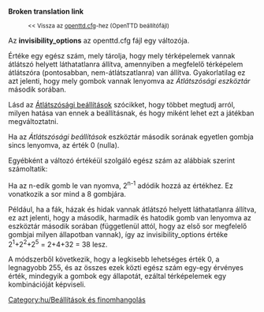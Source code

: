 '''Broken translation link'''
:<small><< Vissza az [[Main/hu/openttd.cfg|openttd.cfg]]-hez (OpenTTD beállítófájl)</small>

Az '''invisibility_options''' az openttd.cfg fájl egy változója.

Értéke egy egész szám, mely tárolja, hogy mely térképelemek vannak átlátszó helyett láthatatlanra állítva, amennyiben a megfelelő térképelem átlátszóra (pontosabban, nem-átlátszatlanra) van állítva. Gyakorlatilag ez azt jelenti, hogy mely gombok vannak lenyomva az ''Átlátszósági eszköztár'' második sorában.

Lásd az [[Main/hu/Átlátszósági beállítások|Átlátszósági beállítások]] szócikket, hogy többet megtudj arról, milyen hatása van ennek a beállításnak, és hogy miként lehet ezt a játékban megváltoztatni.

Ha az ''Átlátszósági beállítások'' eszköztár második sorának egyetlen gombja sincs lenyomva, az érték 0 (nulla).

Egyébként a változó értékéül szolgáló egész szám az alábbiak szerint számoltatik:

Ha az n-edik gomb le van nyomva, 2<sup>n-1</sup> adódik hozzá az értékhez. Ez vonatkozik a sor mind a 8 gombjára.

Például, ha a fák, házak és hidak vannak átlátszó helyett láthatatlanra állítva, ez azt jelenti, hogy a második, harmadik és hatodik gomb van lenyomva az eszköztár második sorában (függetlenül attól, hogy az első sor megfelelő gombjai milyen állapotban vannak), így az invisibility_options értéke 2<sup>1</sup>+2<sup>2</sup>+2<sup>5</sup> = 2+4+32 = 38 lesz.

A módszerből következik, hogy a legkisebb lehetséges érték 0, a legnagyobb 255, és az összes ezek közti egész szám egy-egy érvényes érték, mindegyik a gombok egy állapotát, ezáltal térképelemek egy kombinációját képviseli.

[[Category:hu/Beállítások és finomhangolás]]